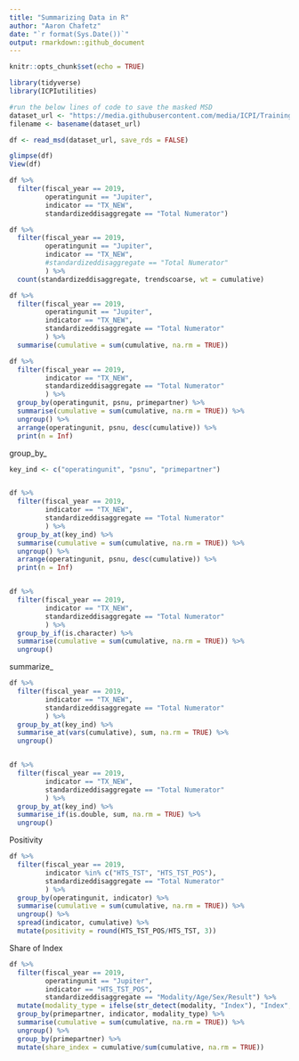 ```yaml
---
title: "Summarizing Data in R"
author: "Aaron Chafetz"
date: "`r format(Sys.Date())`"
output: rmarkdown::github_document
---
```


```r
knitr::opts_chunk$set(echo = TRUE)
```

```r

library(tidyverse)
library(ICPIutilities)

```

```r
#run the below lines of code to save the masked MSD
dataset_url <- "https://media.githubusercontent.com/media/ICPI/TrainingDataset/master/Output/MER_Structured_TRAINING_Datasets_PSNU_IM_FY17-20_20191115_v1_1.txt"
filename <- basename(dataset_url) 

df <- read_msd(dataset_url, save_rds = FALSE)

```

```r

glimpse(df)
View(df)


```


```r
df %>% 
  filter(fiscal_year == 2019,
         operatingunit == "Jupiter",
         indicator == "TX_NEW",
         standardizeddisaggregate == "Total Numerator")

df %>% 
  filter(fiscal_year == 2019,
         operatingunit == "Jupiter",
         indicator == "TX_NEW",
         #standardizeddisaggregate == "Total Numerator"
         ) %>% 
  count(standardizeddisaggregate, trendscoarse, wt = cumulative)

df %>% 
  filter(fiscal_year == 2019,
         operatingunit == "Jupiter",
         indicator == "TX_NEW",
         standardizeddisaggregate == "Total Numerator"
         ) %>% 
  summarise(cumulative = sum(cumulative, na.rm = TRUE))

df %>% 
  filter(fiscal_year == 2019,
         indicator == "TX_NEW",
         standardizeddisaggregate == "Total Numerator"
         ) %>% 
  group_by(operatingunit, psnu, primepartner) %>% 
  summarise(cumulative = sum(cumulative, na.rm = TRUE)) %>% 
  ungroup() %>% 
  arrange(operatingunit, psnu, desc(cumulative)) %>% 
  print(n = Inf)

```

group_by_

```r

key_ind <- c("operatingunit", "psnu", "primepartner")


df %>% 
  filter(fiscal_year == 2019,
         indicator == "TX_NEW",
         standardizeddisaggregate == "Total Numerator"
         ) %>% 
  group_by_at(key_ind) %>% 
  summarise(cumulative = sum(cumulative, na.rm = TRUE)) %>% 
  ungroup() %>% 
  arrange(operatingunit, psnu, desc(cumulative)) %>% 
  print(n = Inf)


df %>% 
  filter(fiscal_year == 2019,
         indicator == "TX_NEW",
         standardizeddisaggregate == "Total Numerator"
         ) %>% 
  group_by_if(is.character) %>% 
  summarise(cumulative = sum(cumulative, na.rm = TRUE)) %>% 
  ungroup()

```

summarize_

```r

df %>% 
  filter(fiscal_year == 2019,
         indicator == "TX_NEW",
         standardizeddisaggregate == "Total Numerator"
         ) %>% 
  group_by_at(key_ind) %>% 
  summarise_at(vars(cumulative), sum, na.rm = TRUE) %>% 
  ungroup()


df %>% 
  filter(fiscal_year == 2019,
         indicator == "TX_NEW",
         standardizeddisaggregate == "Total Numerator"
         ) %>% 
  group_by_at(key_ind) %>% 
  summarise_if(is.double, sum, na.rm = TRUE) %>% 
  ungroup()

```

Positivity

```r
df %>% 
  filter(fiscal_year == 2019,
         indicator %in% c("HTS_TST", "HTS_TST_POS"),
         standardizeddisaggregate == "Total Numerator"
         ) %>% 
  group_by(operatingunit, indicator) %>% 
  summarise(cumulative = sum(cumulative, na.rm = TRUE)) %>% 
  ungroup() %>% 
  spread(indicator, cumulative) %>% 
  mutate(positivity = round(HTS_TST_POS/HTS_TST, 3))
```

Share of Index
```r

df %>% 
  filter(fiscal_year == 2019,
         operatingunit == "Jupiter",
         indicator == "HTS_TST_POS",
         standardizeddisaggregate == "Modality/Age/Sex/Result") %>% 
  mutate(modality_type = ifelse(str_detect(modality, "Index"), "Index", "Other")) %>% 
  group_by(primepartner, indicator, modality_type) %>% 
  summarise(cumulative = sum(cumulative, na.rm = TRUE)) %>% 
  ungroup() %>% 
  group_by(primepartner) %>% 
  mutate(share_index = cumulative/sum(cumulative, na.rm = TRUE))
```


